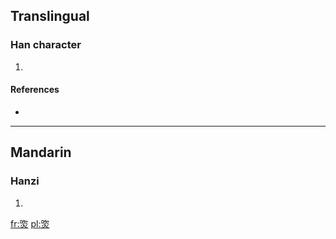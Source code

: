 ==Translingual==

===Han character===
{{Han char|rn=86|rad=火|as=07|sn=11|four=|canj=口人火 (ROF)}}

# {{defn|Han|sort=火07}}

====References====
* {{Han ref|kx=0672.110|dkj=19066|hdz=32204.110|uh=7101|ud=28929}}

----

==Mandarin==

===Hanzi===
{{cmn-hanzi|pin=[[x]] (xi)|wg=<sup>i</sup>}}

# {{defn|Mandarin|sort=火07}}

[[fr:焁]]
[[pl:焁]]